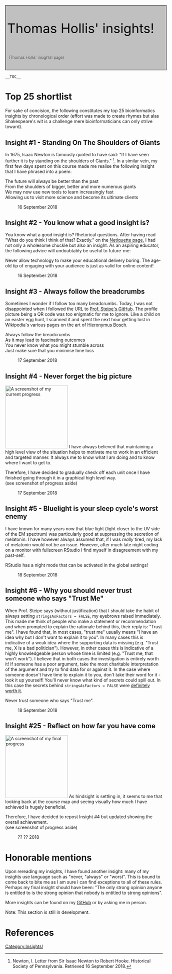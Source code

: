 <div id="ABC">
<div style="padding:5px; border:1px solid #000000; background-color:#C0C0C0; font-size:300%; font-weight:400; color: #000000; width:100%;">
Thomas Hollis' insights!
<div style="padding:5px; margin-top:20px; margin-bottom:10px; background-color:#C0C0C0; font-size:30%; font-weight:200; color: #000000; ">
(Thomas Hollis' insights! page)
</div>
</div>


 __TOC__

= Top 25 shortlist =
For sake of concision, the following constitutes my top 25 bioinformatics insights by chronological order (effort was made to create rhymes but alas Shakespeare's wit is a challenge mere bioinformaticians can only strive toward). 

== Insight #1 - Standing On The Shoulders of Giants ==
 
In 1675, Isaac Newton is famously quoted to have said: "If I have seen further it is by standing on the shoulders of Giants." <ref>Newton, I. Letter from Sir Isaac Newton to Robert Hooke. Historical Society of Pennsylvania. Retrieved 16 September 2018.</ref>. In a similar vein, my first few days spent on this course made me realise the following insight that I have phrased into a poem:
; The future will always be better than the past
; From the shoulders of bigger, better and more numerous giants
; We may now use new tools to learn increasingly fast
; Allowing us to visit more science and become its ultimate clients

: 16 September 2018

== Insight #2 - You know what a good insight is? ==
You know what a good insight is? Rhetorical questions. After having read "What do you think I think of that? Exactly." on the [http://steipe.biochemistry.utoronto.ca/abc/index.php/FND-Netiquette Netiquette page], I had not only a wholesome chuckle but also an insight. As an aspiring educator, the following advice will undoubtably be useful to future-me:
; Never allow technology to make your educational delivery boring. The age-old tip of engaging with your audience is just as valid for online content!

: 16 September 2018

== Insight #3 - Always follow the breadcrumbs ==
Sometimes I wonder if I follow too many breadcrumbs. Today, I was not disappointed when I followed the URL to [https://github.com/hyginn Prof. Steipe's GitHub]. The profile picture being a QR code was too enigmatic for me to ignore. Like a child on an easter egg hunt, I scanned it and spent the next hour getting lost in Wikipedia's various pages on the art of [https://en.wikipedia.org/wiki/Hieronymus_Bosch Hieronymus Bosch].
; Always follow the breadcrumbs
; As it may lead to fascinating outcomes
; You never know what you might stumble across
; Just make sure that you minimise time loss

: 17 September 2018

== Insight #4 - Never forget the big picture ==
[[File:Progress.png|200px|thumb|right|A screenshot of my current progress]]
I have always believed that maintaining a high level view of the situation helps to motivate me to work in an efficient and targeted manner. It always me to know what I am doing and to know where I want to get to. 
; Therefore, I have decided to gradually check off each unit once I have finished going through it in a graphical high level way. 
; (see screenshot of progress aside)

: 17 September 2018

== Insight #5 - Bluelight is your sleep cycle's worst enemy ==
I have known for many years now that blue light (light closer to the UV side of the EM spectrum) was particularly good at suppressing the secretion of melatonin. I have however always assumed that, if I was ''really'' tired, my lack of melatonin would not be an issue. However, after much late night coding on a monitor with fullscreen RStudio I find myself in disagreement with my past-self. 
; RStudio has a night mode that can be activated in the global settings!

: 18 September 2018

== Insight #6 - Why you should never trust someone who says "Trust Me" ==
When Prof. Steipe says (without justification) that I should take the habit of always setting <code>stringsAsFactors = FALSE</code>, my eyebrows raised immediately. This made me think of people who make a statement or recommendation and when prompted to explain the rationale behind this, their reply is: "Trust me". I have found that, in most cases, "trust me" usually means "I have an idea why but I don't want to explain it to you". In many cases this is indicative of a weak idea where the supporting data is missing (e.g. "Trust me, X is a bad politician"). However, in other cases this is indicative of a highly knowledgeable person whose time is limited (e.g. "Trust me, that won't work"). I believe that in both cases the investigation is entirely worth it! If someone has a poor argument, take the most charitable interpretation of the argument and try to find data for or against it. In the case where someone doesn't have time to explain it to you, don't take their word for it - look it up yourself! You'll never know what kind of secrets could spill out. In this case the secrets behind <code>stringsAsFactors = FALSE</code> were [https://www.tutorialspoint.com/r/r_factors.htm definitely worth it].
; Never trust someone who says "Trust me".

: 18 September 2018

== Insight #25 - Reflect on how far you have come ==
[[File:ProgressFinal.png|200px|thumb|right|A screenshot of my final progress]]
As hindsight is settling in, it seems to me that looking back at the course map and seeing visually how much I have achieved is hugely beneficial.  
; Therefore, I have decided to repost Insight #4 but updated showing the overall achievement. 
; (see screenshot of progress aside)

: ?? ?? 2018

= Honorable mentions = 
Upon rereading my insights, I have found another insight: many of my insights use language such as "never, "always" or "worst". This is bound to come back to bite me as I am sure I can find exceptions to all of these rules. Perhaps my final insight should have been: "The only strong opinion anyone is entitled to is the strong opinion that nobody is entitled to strong opinions".

More insights can be found on my [https://github.com/PsiPhiTheta  GitHub] or by asking me in person. 

<div class="note">
Note: This section is still in development. 
</div>

= References =
<references/>

{{CC-BY}}

[[Category:Insights!]]
